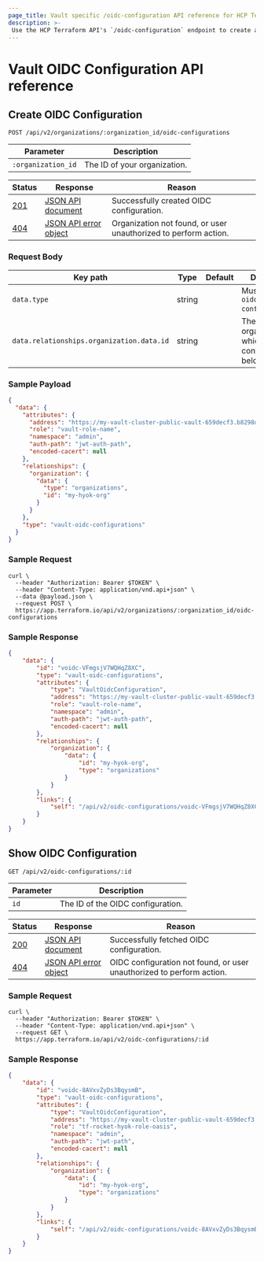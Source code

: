```yaml
---
page_title: Vault specific /oidc-configuration API reference for HCP Terraform
description: >-
 Use the HCP Terraform API's `/oidc-configuration` endpoint to create and view your Vault OIDC configurations for Hold Your Own Key (HYOK) in HCP Terraform.
---
```


[200]: https://developer.mozilla.org/en-US/docs/Web/HTTP/Status/200

[201]: https://developer.mozilla.org/en-US/docs/Web/HTTP/Status/201

[202]: https://developer.mozilla.org/en-US/docs/Web/HTTP/Status/202

[204]: https://developer.mozilla.org/en-US/docs/Web/HTTP/Status/204

[400]: https://developer.mozilla.org/en-US/docs/Web/HTTP/Status/400

[401]: https://developer.mozilla.org/en-US/docs/Web/HTTP/Status/401

[403]: https://developer.mozilla.org/en-US/docs/Web/HTTP/Status/403

[404]: https://developer.mozilla.org/en-US/docs/Web/HTTP/Status/404

[409]: https://developer.mozilla.org/en-US/docs/Web/HTTP/Status/409

[412]: https://developer.mozilla.org/en-US/docs/Web/HTTP/Status/412

[422]: https://developer.mozilla.org/en-US/docs/Web/HTTP/Status/422

[429]: https://developer.mozilla.org/en-US/docs/Web/HTTP/Status/429

[500]: https://developer.mozilla.org/en-US/docs/Web/HTTP/Status/500

[504]: https://developer.mozilla.org/en-US/docs/Web/HTTP/Status/504

[JSON API document]: /terraform/cloud-docs/api-docs#json-api-documents

[JSON API error object]: https://jsonapi.org/format/#error-objects

# Vault OIDC Configuration API reference

## Create OIDC Configuration
 `POST /api/v2/organizations/:organization_id/oidc-configurations`

 | Parameter           | Description                  |
 | ------------------- | ---------------------------- |
 | `:organization_id` | The ID of your organization. |

 | Status  | Response                  | Reason                                                            |
 |---------|---------------------------|-------------------------------------------------------------------|
 | [201][] | [JSON API document][]     | Successfully created OIDC configuration.  |
 | [404][] | [JSON API error object][] | Organization not found, or user unauthorized to perform action.    |

### Request Body

| Key path                         | Type    | Default   | Description                                                                                                                                                                                               |
| -------------------------------- | ------- | --------- | --------------------------------------------------------------------------------------------------------------------------------------------------------------------------------------------------------- |
| `data.type`                      | string  |           | Must be `"vault-oidc-configurations"`.                                                                                                                                                                    |
| `data.relationships.organization.data.id` | string  |             | The id of the organization to which the OIDC configuration belongs. |

### Sample Payload
```json
{
  "data": {
    "attributes": {
      "address": "https://my-vault-cluster-public-vault-659decf3.b8298d98.z1.hashicorp.cloud:8200",
      "role": "vault-role-name",
      "namespace": "admin",
      "auth-path": "jwt-auth-path",
      "encoded-cacert": null
    },
    "relationships": {
      "organization": {
        "data": {
          "type": "organizations",
          "id": "my-hyok-org"
        }
      }
    },
    "type": "vault-oidc-configurations"
  }
}
```

### Sample Request

```shell
curl \
  --header "Authorization: Bearer $TOKEN" \
  --header "Content-Type: application/vnd.api+json" \
  --data @payload.json \
  --request POST \
  https://app.terraform.io/api/v2/organizations/:organization_id/oidc-configurations
```

### Sample Response

```json
{
    "data": {
        "id": "voidc-VFmgsjV7WQHqZ8XC",
        "type": "vault-oidc-configurations",
        "attributes": {
            "type": "VaultOidcConfiguration",
            "address": "https://my-vault-cluster-public-vault-659decf3.b8298d98.z1.hashicorp.cloud:8200",
            "role": "vault-role-name",
            "namespace": "admin",
            "auth-path": "jwt-auth-path",
            "encoded-cacert": null
        },
        "relationships": {
            "organization": {
                "data": {
                    "id": "my-hyok-org",
                    "type": "organizations"
                }
            }
        },
        "links": {
            "self": "/api/v2/oidc-configurations/voidc-VFmgsjV7WQHqZ8XC"
        }
    }
}
```


## Show OIDC Configuration
 `GET /api/v2/oidc-configurations/:id`

 | Parameter           | Description                  |
 | ------------------- | ---------------------------- |
 | `id` | The ID of the OIDC configuration. |

 | Status  | Response                  | Reason                                                            |
 |---------|---------------------------|-------------------------------------------------------------------|
 | [200][] | [JSON API document][]     | Successfully fetched OIDC configuration.  |
 | [404][] | [JSON API error object][] | OIDC configuration not found, or user unauthorized to perform action.    |

### Sample Request

```shell
curl \
  --header "Authorization: Bearer $TOKEN" \
  --header "Content-Type: application/vnd.api+json" \
  --request GET \
  https://app.terraform.io/api/v2/oidc-configurations/:id
```

### Sample Response

```json
{
    "data": {
        "id": "voidc-8AVxvZyDs3BqysmB",
        "type": "vault-oidc-configurations",
        "attributes": {
            "type": "VaultOidcConfiguration",
            "address": "https://my-vault-cluster-public-vault-659decf3.b8298d98.z1.hashicorp.cloud:8200",
            "role": "tf-rocket-hyok-role-oasis",
            "namespace": "admin",
            "auth-path": "jwt-path",
            "encoded-cacert": null
        },
        "relationships": {
            "organization": {
                "data": {
                    "id": "my-hyok-org",
                    "type": "organizations"
                }
            }
        },
        "links": {
            "self": "/api/v2/oidc-configurations/voidc-8AVxvZyDs3BqysmB"
        }
    }
}
```
